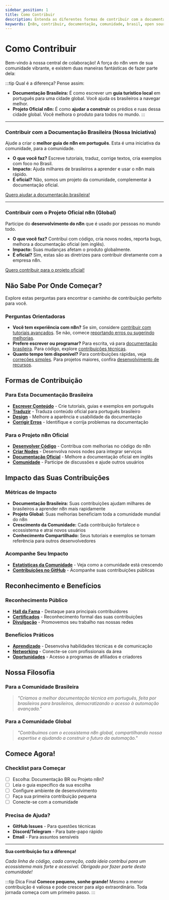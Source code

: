 ---
sidebar_position: 1
title: Como Contribuir
description: Entenda as diferentes formas de contribuir com a documentação da comunidade brasileira e com o projeto oficial do n8n.
keywords: [n8n, contribuir, documentação, comunidade, brasil, open source]
---

# <IonicIcon name="heart-outline" size={32} /> Como Contribuir

Bem-vindo à nossa central de colaboração! A força do n8n vem de sua comunidade vibrante, e existem duas maneiras fantásticas de fazer parte dela:

:::tip <IonicIcon name="help-circle-outline" size={18} /> Qual é a diferença?
Pense assim:
* **Documentação Brasileira:** É como escrever um **guia turístico local** em português para uma cidade global. Você ajuda os brasileiros a navegar melhor.
* **Projeto Oficial n8n:** É como **ajudar a construir** os prédios e ruas dessa cidade global. Você melhora o produto para todos no mundo.
:::

---

### <IonicIcon name="location-outline" size={20} /> Contribuir com a Documentação Brasileira (Nossa Iniciativa)

Ajude a criar o **melhor guia de n8n em português**. Esta é uma iniciativa da comunidade, para a comunidade.

- <IonicIcon name="create-outline" size={16} /> **O que você faz?** Escreve tutoriais, traduz, corrige textos, cria exemplos com foco no Brasil.
- <IonicIcon name="trending-up-outline" size={16} /> **Impacto:** Ajuda milhares de brasileiros a aprender e usar o n8n mais rápido.
- <IonicIcon name="people-outline" size={16} /> **É oficial?** Não, somos um projeto da comunidade, complementar à documentação oficial.

<IonicIcon name="arrow-forward-outline" size={16} /> [Quero ajudar a documentação brasileira!](./esta-documentacao/index)

---

### <IonicIcon name="globe-outline" size={20} /> Contribuir com o Projeto Oficial n8n (Global)

Participe do **desenvolvimento do n8n** que é usado por pessoas no mundo todo.

- <IonicIcon name="code-outline" size={16} /> **O que você faz?** Contribui com código, cria novos nodes, reporta bugs, melhora a documentação oficial (em inglês).
- <IonicIcon name="planet-outline" size={16} /> **Impacto:** Suas mudanças afetam o produto globalmente.
- <IonicIcon name="checkmark-circle-outline" size={16} /> **É oficial?** Sim, estas são as diretrizes para contribuir diretamente com a empresa n8n.

<IonicIcon name="arrow-forward-outline" size={16} /> [Quero contribuir para o projeto oficial!](./projeto-n8n/index)

## <IonicIcon name="compass-outline" size={28} /> Não Sabe Por Onde Começar?

Explore estas perguntas para encontrar o caminho de contribuição perfeito para você.

### <IonicIcon name="help-circle-outline" size={20} /> Perguntas Orientadoras

- **Você tem experiência com n8n?** Se sim, considere [contribuir com tutoriais avançados](./esta-documentacao/index). Se não, comece [reportando erros ou sugerindo melhorias](./esta-documentacao/como-contribuir).
- **Prefere escrever ou programar?** Para escrita, vá para [documentação brasileira](./esta-documentacao/index). Para código, explore [contribuições técnicas](./projeto-n8n/index).
- **Quanto tempo tem disponível?** Para contribuições rápidas, veja [correções simples](./esta-documentacao/como-contribuir). Para projetos maiores, confira [desenvolvimento de recursos](./projeto-n8n/contribuir-codigo-e-docs).

## <IonicIcon name="git-branch-outline" size={28} color="#10b981" /> Formas de Contribuição

### <IonicIcon name="arrow-forward-circle-outline" size={22} color="#10b981" /> Para Esta Documentação Brasileira

- **[<IonicIcon name="create-outline" size={16} /> Escrever Conteúdo](./esta-documentacao/como-contribuir)** - Crie tutoriais, guias e exemplos em português
- **[<IonicIcon name="language-outline" size={16} /> Traduzir](./esta-documentacao/traduzir)** - Traduza conteúdo oficial para português brasileiro
- **[<IonicIcon name="color-palette-outline" size={16} /> Design](./esta-documentacao/design-system)** - Melhore a aparência e usabilidade da documentação
- **[<IonicIcon name="bug-outline" size={16} /> Corrigir Erros](./esta-documentacao/como-contribuir)** - Identifique e corrija problemas na documentação

### <IonicIcon name="arrow-forward-circle-outline" size={22} color="#10b981" /> Para o Projeto n8n Oficial

- **[<IonicIcon name="code-outline" size={16} /> Desenvolver Código](./projeto-n8n/contribuir-codigo-e-docs)** - Contribua com melhorias no código do n8n
- **[<IonicIcon name="cube-outline" size={16} /> Criar Nodes](./projeto-n8n/contribuir-codigo-e-docs)** - Desenvolva novos nodes para integrar serviços
- **[<IonicIcon name="document-text-outline" size={16} /> Documentação Oficial](./projeto-n8n/contribuir-codigo-e-docs)** - Melhore a documentação oficial em inglês
- **[<IonicIcon name="people-outline" size={16} /> Comunidade](./projeto-n8n/contribuir-community)** - Participe de discussões e ajude outros usuários

## <IonicIcon name="pulse-outline" size={28} color="#10b981" /> Impacto das Suas Contribuições

### <IonicIcon name="trending-up-outline" size={20} /> Métricas de Impacto

- **Documentação Brasileira:** Suas contribuições ajudam milhares de brasileiros a aprender n8n mais rapidamente
- **Projeto Global:** Suas melhorias beneficiam toda a comunidade mundial do n8n
- **Crescimento da Comunidade:** Cada contribuição fortalece o ecossistema e atrai novos usuários
- **Conhecimento Compartilhado:** Seus tutoriais e exemplos se tornam referência para outros desenvolvedores

### <IonicIcon name="stats-chart-outline" size={20} /> Acompanhe Seu Impacto

- **[<IonicIcon name="analytics-outline" size={16} /> Estatísticas da Comunidade](../comunidade/estatisticas)** - Veja como a comunidade está crescendo
- **[<IonicIcon name="git-network-outline" size={16} /> Contribuições no GitHub](../comunidade/github)** - Acompanhe suas contribuições públicas

## <IonicIcon name="medal-outline" size={28} color="#10b981" /> Reconhecimento e Benefícios

### <IonicIcon name="trophy-outline" size={20} /> Reconhecimento Público

- **[<IonicIcon name="star-outline" size={16} /> Hall da Fama](../comunidade/index)** - Destaque para principais contribuidores
- **[<IonicIcon name="ribbon-outline" size={16} /> Certificados](./esta-documentacao/por-que-contribuir)** - Reconhecimento formal das suas contribuições
- **[<IonicIcon name="megaphone-outline" size={16} /> Divulgação](../comunidade/index)** - Promovemos seu trabalho nas nossas redes

### <IonicIcon name="gift-outline" size={20} /> Benefícios Práticos

- **[<IonicIcon name="school-outline" size={16} /> Aprendizado](./esta-documentacao/por-que-contribuir)** - Desenvolva habilidades técnicas e de comunicação
- **[<IonicIcon name="briefcase-outline" size={16} /> Networking](./projeto-n8n/referral-vagas)** - Conecte-se com profissionais da área
- **[<IonicIcon name="rocket-outline" size={16} /> Oportunidades](./projeto-n8n/afiliados-e-creators)** - Acesso a programas de afiliados e criadores

## <IonicIcon name="book-outline" size={28} color="#10b981" /> Nossa Filosofia

### Para a Comunidade Brasileira
> *"Criamos a melhor documentação técnica em português, feita por brasileiros para brasileiros, democratizando o acesso à automação avançada."*

### Para a Comunidade Global
> *"Contribuímos com o ecossistema n8n global, compartilhando nossa expertise e ajudando a construir o futuro da automação."*

## Comece Agora!

### Checklist para Começar
- [ ] Escolha: Documentação BR ou Projeto n8n?
- [ ] Leia o guia específico da sua escolha
- [ ] Configure ambiente de desenvolvimento
- [ ] Faça sua primeira contribuição pequena
- [ ] Conecte-se com a comunidade

### Precisa de Ajuda?
- **GitHub Issues** - Para questões técnicas
- **Discord/Telegram** - Para bate-papo rápido
- **Email** - Para assuntos sensíveis

---

**Sua contribuição faz a diferença!**

*Cada linha de código, cada correção, cada ideia contribui para um ecossistema mais forte e acessível. Obrigado por fazer parte desta comunidade!*

:::tip Dica Final
**Comece pequeno, sonhe grande!** Mesmo a menor contribuição é valiosa e pode crescer para algo extraordinário. Toda jornada começa com um primeiro passo. 
:::